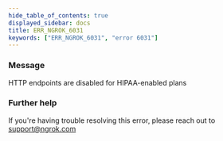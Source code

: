 ```yaml
---
hide_table_of_contents: true
displayed_sidebar: docs
title: ERR_NGROK_6031
keywords: ["ERR_NGROK_6031", "error 6031"]
---
```


### Message

HTTP endpoints are disabled for HIPAA-enabled plans

### Further help

If you're having trouble resolving this error, please reach out to [support@ngrok.com](mailto:support@ngrok.com?subject=Help%20with%20ERR_NGROK_6031)
